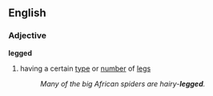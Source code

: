 ==English==
===Adjective===
'''legged'''
# having a certain [[type]] or [[number]] of [[leg]]s
#:''Many of the big African spiders are hairy-'''legged'''.''